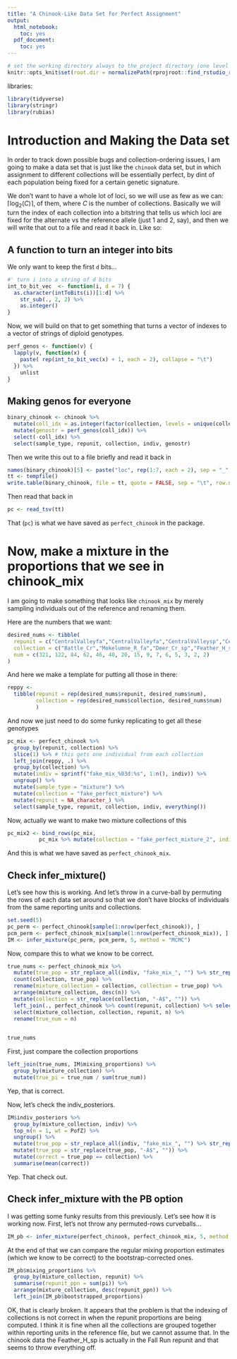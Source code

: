 ```yaml
---
title: "A Chinook-Like Data Set for Perfect Assignment"
output:
  html_notebook:
    toc: yes
  pdf_document:
    toc: yes
---
```



```r
# set the working directory always to the project directory (one level up)
knitr::opts_knit$set(root.dir = normalizePath(rprojroot::find_rstudio_root_file())) 
```

libraries:
```r
library(tidyverse)
library(stringr)
library(rubias)
```


# Introduction and Making the Data set

In order to track down possible bugs and collection-ordering issues, I am going to
make a data set that is just like the `chinook` data set, but in which assignment to
different collections will be essentially perfect, by dint of each population being fixed
for a certain genetic signature.

We don't want to have a whole lot of loci, so we will use as few as we can: 
$\lceil\log_2(C)\rceil$, of them, where $C$ is the number of collections.  Basically we
will turn the index of each collection into a bitstring that tells us which loci are 
fixed for the alternate vs the reference allele (just 1 and 2, say), and then we will 
write that out to a file and read it back in.  Like so:

## A function to turn an integer into bits
We only want to keep the
first `d` bits...
```r
#' turn i into a string of d bits
int_to_bit_vec  <- function(i, d = 7) {
  as.character(intToBits(i))[1:d] %>%
    str_sub(., 2, 2) %>%
    as.integer()
}
```

Now, we will build on that to get something that turns a vector of 
indexes to a vector of strings of diploid genotypes.
```r
perf_genos <- function(v) {
  lapply(v, function(x) {
    paste( rep(int_to_bit_vec(x) + 1, each = 2), collapse = "\t")
  }) %>% 
    unlist
}
```
## Making genos for everyone

```r
binary_chinook <- chinook %>%
  mutate(coll_idx = as.integer(factor(collection, levels = unique(collection)))) %>%
  mutate(genostr = perf_genos(coll_idx)) %>%
  select(-coll_idx) %>%
  select(sample_type, repunit, collection, indiv, genostr)
```

Then we write this out to a file briefly and read it back in
```r
names(binary_chinook)[5] <- paste("loc", rep(1:7, each = 2), sep = "_", collapse = "\t")
tt <- tempfile()
write.table(binary_chinook, file = tt, quote = FALSE, sep = "\t", row.names = FALSE, col.names = TRUE)
```

Then read that back in
```r
pc <- read_tsv(tt)
```
That (`pc`) is what we have saved as `perfect_chinook` in the package.  


# Now, make a mixture in the proportions that we see in chinook_mix

I am going to make something that looks like `chinook_mix` by merely 
sampling individuals out of the reference and renaming them.

Here are the numbers that we want:
```r
desired_nums <- tibble(
  repunit = c("CentralValleyfa","CentralValleyfa","CentralValleysp","CentralValleyfa","KlamathR","RogueR","CentralValleyfa","CaliforniaCoast","CaliforniaCoast","NCaliforniaSOregonCoast","RogueR","KlamathR","UColumbiaRsufa","SnakeRfa","MidOregonCoast"),
  collection = c("Battle_Cr","Mokelumne_R_fa","Deer_Cr_sp","Feather_H_sp","Klamath_IGH_fa","Applegate_Cr","Sacramento_R_lf","Eel_R","Russian_R","Smith_R","Cole_Rivers_H","Trinity_H_sp","Hanford_Reach","Lyons_Ferry_H","Umpqua_sp"),
  num = c(321, 122, 84, 62, 46, 40, 20, 15, 9, 7, 6, 5, 3, 2, 2)
)
```

And here we make a template for putting all those in there:
```r
reppy <- 
  tibble(repunit = rep(desired_nums$repunit, desired_nums$num),
         collection = rep(desired_nums$collection, desired_nums$num)
         )
```
And now we just need to do some funky replicating to get all these 
genotypes
```r
pc_mix <- perfect_chinook %>% 
  group_by(repunit, collection) %>% 
  slice(1) %>% # this gets one individual from each collection
  left_join(reppy, .) %>%
  group_by(collection) %>%
  mutate(indiv = sprintf("fake_mix_%03d:%s", 1:n(), indiv)) %>%
  ungroup() %>% 
  mutate(sample_type = "mixture") %>%
  mutate(collection = "fake_perfect_mixture") %>%
  mutate(repunit = NA_character_) %>%
  select(sample_type, repunit, collection, indiv, everything())
```
Now, actually we want to make two mixture collections of this
```r
pc_mix2 <- bind_rows(pc_mix,
          pc_mix %>% mutate(collection = "fake_perfect_mixture_2", indiv = paste0(indiv, "-A")))
```

And this is what we have saved as `perfect_chinook_mix`.  


## Check infer_mixture()

Let's see how this is working.  And let's throw in a curve-ball by permuting the
rows of each data set around so that we don't have blocks of individuals from the same
reporting units and collections.
```r
set.seed(5)
pc_perm <- perfect_chinook[sample(1:nrow(perfect_chinook)), ]
pcm_perm <- perfect_chinook_mix[sample(1:nrow(perfect_chinook_mix)), ]
IM <- infer_mixture(pc_perm, pcm_perm, 5, method = "MCMC")
```

Now, compare this to what we know to be correct.
```r
true_nums <- perfect_chinook_mix %>%
  mutate(true_pop = str_replace_all(indiv, "fake_mix_", "") %>% str_replace_all("[0-9:]", "") ) %>%
  count(collection, true_pop) %>%
  rename(mixture_collection = collection, collection = true_pop) %>%
  arrange(mixture_collection, desc(n)) %>%
  mutate(collection = str_replace(collection, "-A$", "")) %>%
  left_join(., perfect_chinook %>% count(repunit, collection) %>% select(-n)) %>%
  select(mixture_collection, collection, repunit, n) %>%
  rename(true_num = n)
  

true_nums
```

First, just compare the collection proportions
```r
left_join(true_nums, IM$mixing_proportions) %>%
  group_by(mixture_collection) %>%
  mutate(true_pi = true_num / sum(true_num))
```

Yep, that is correct.

Now, let's check the indiv_posteriors.
```r
IM$indiv_posteriors %>%
  group_by(mixture_collection, indiv) %>%
  top_n(n = 1, wt = PofZ) %>%
  ungroup() %>%
  mutate(true_pop = str_replace_all(indiv, "fake_mix_", "") %>% str_replace_all("[0-9:]", "") ) %>%
  mutate(true_pop = str_replace(true_pop, "-A$", "")) %>%
  mutate(correct = true_pop == collection) %>%
  summarise(mean(correct))
```
Yep.  That check out.


## Check infer_mixture with the PB option

I was getting some funky results from this previously.  Let's see how it is working now.
First, let's not throw any permuted-rows curveballs...
```r
IM_pb <- infer_mixture(perfect_chinook, perfect_chinook_mix, 5, method = "PB")
```

At the end of that we can compare the regular mixing proportion estimates (which we know to
be correct) to the bootstrap-corrected ones.

```r
IM_pb$mixing_proportions %>%
  group_by(mixture_collection, repunit) %>%
  summarise(repunit_ppn = sum(pi)) %>%
  arrange(mixture_collection, desc(repunit_ppn)) %>%
  left_join(IM_pb$bootstrapped_proportions)
```

OK, that is clearly broken.  It appears that the problem is that the indexing of collections is not
correct in when the repunit proportions are being computed.  I think it is fine when all the collections
are grouped together within reporting units in the reference file, but we cannot assume that.  In the chinook
data the Feather_H_sp is actually in the Fall Run repunit and that seems to throw everything off.


